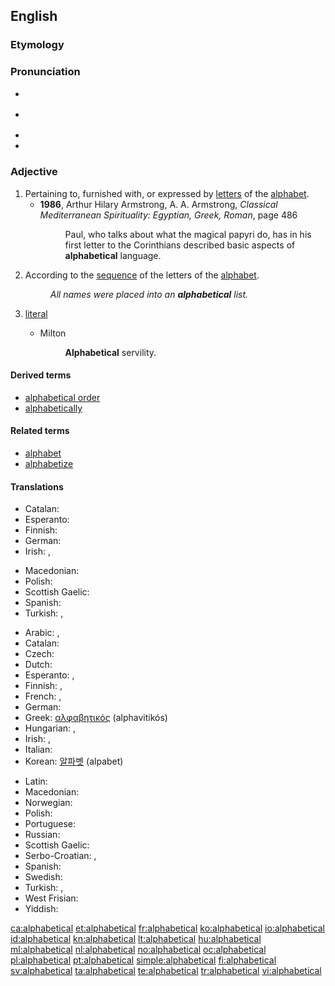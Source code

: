 ==English==

===Etymology===
{{suffix|alphabetic|al}}

===Pronunciation===
* {{a|UK}} {{IPA|/ˌælf.əˈbɛt.ɪk.əl/}}
* {{a|GenAM}} {{IPA|/ˌælfəˈbɛdɪkəl/}}
* {{audio|en-us-alphabetical.ogg|Audio (US)}}
* {{hyphenation|al|pha|bet|ic|al}}

===Adjective===
{{en-adj|-}}

# Pertaining to, furnished with, or expressed by [[letter]]s of the [[alphabet]].
#* '''1986''', Arthur Hilary Armstrong, A. A. Armstrong, ''Classical Mediterranean Spirituality: Egyptian, Greek, Roman''‎, page 486
#*: Paul, who talks about what the magical papyri do, has in his first letter to the Corinthians described basic aspects of '''alphabetical''' language.
# According to the [[sequence]] of the letters of the [[alphabet]].
#: ''All names were placed into an '''alphabetical''' list.''
# {{context|obsolete|lang=en}} [[literal]]
#* Milton
#*: '''Alphabetical''' servility.

====Derived terms====
* [[alphabetical order]]
* [[alphabetically]]

====Related terms====
* [[alphabet]]
* [[alphabetize]]

====Translations====
{{trans-top|pertaining to the alphabet}}
* Catalan: {{t|ca|alfabètic}}
* Esperanto: {{t|eo|alfabeta}}
* Finnish: {{t+|fi|aakkosellinen}}
* German: {{t+|de|alphabetisch}}
* Irish: {{t|ga|aibítreach}}, {{t|ga|aibítre}}
{{trans-mid}}
* Macedonian: {{t|mk|азбучен|tr=ázbučen|sc=Cyrl}}
* Polish: {{t+|pl|alfabetyczny|m}}
* Scottish Gaelic: {{t|gd|aibidileach}}
* Spanish: {{t+|es|alfabético}}
* Turkish: {{t+|tr|alfabetik}}, {{t+|tr|abecesel}}
{{trans-bottom}}

{{trans-top|in the sequence of the letters of the alphabet}}
* Arabic: {{t|ar|الفبائي|alt=ألِفْبَائِيّ}}, {{t|ar|ابجدي|alt=أبجَدِيّ}}
* Catalan: {{t|ca|alfabètic}}
* Czech: {{t+|cs|abecední|m}}
* Dutch: {{t+|nl|alfabetisch}}
* Esperanto: {{t|eo|laŭalfabeta}}, {{t|eo|alfabeta}}
* Finnish: {{t+|fi|aakkoset|alt=aakkos-}}, {{t+|fi|aakkosellinen}}
* French: {{t+|fr|alphabétique}}, {{t+|fr|abécédaire}}
* German: {{t+|de|alphabetisch}}
* Greek: [[αλφαβητικός]] (alphavitikós)
* Hungarian: {{t+|hu|alfabetikus}}, {{t|hu|ábécérendi}}
* Irish: {{t|ga|aibítreach}}, {{t|ga|aibítre}}
* Italian: {{t+|it|alfabetico}}
* Korean: [[알파벳]] (alpabet)
{{trans-mid}}
* Latin: {{t|la|abecedarius}}
* Macedonian: {{t|mk|азбучен|tr=ázbučen|sc=Cyrl}}
* Norwegian: {{t+|no|alfabetisk}}
* Polish: {{t+|pl|alfabetyczny|m}}
* Portuguese: {{t+|pt|alfabético}}
* Russian: {{t+|ru|алфавитный|tr=alfavítnyj}}
* Scottish Gaelic: {{t|gd|aibidileach}}
* Serbo-Croatian: {{t|sh|ȁbecēdnī}}, {{t|sh|alfàbētskī}}
* Spanish: {{t+|es|alfabético}}
* Swedish: {{t+|sv|alfabetisk}}
* Turkish: {{t|tr|alfabetik sırayla}}, {{t|tr|alfabetik olarak}}
* West Frisian: {{t|fy|alfabetysk}}
* Yiddish: {{t|yi|אַלפֿאַבעטיש|tr=alfabetish|sc=Hebr}}
{{trans-bottom}}

[[ca:alphabetical]]
[[et:alphabetical]]
[[fr:alphabetical]]
[[ko:alphabetical]]
[[io:alphabetical]]
[[id:alphabetical]]
[[kn:alphabetical]]
[[lt:alphabetical]]
[[hu:alphabetical]]
[[ml:alphabetical]]
[[nl:alphabetical]]
[[no:alphabetical]]
[[oc:alphabetical]]
[[pl:alphabetical]]
[[pt:alphabetical]]
[[simple:alphabetical]]
[[fi:alphabetical]]
[[sv:alphabetical]]
[[ta:alphabetical]]
[[te:alphabetical]]
[[tr:alphabetical]]
[[vi:alphabetical]]